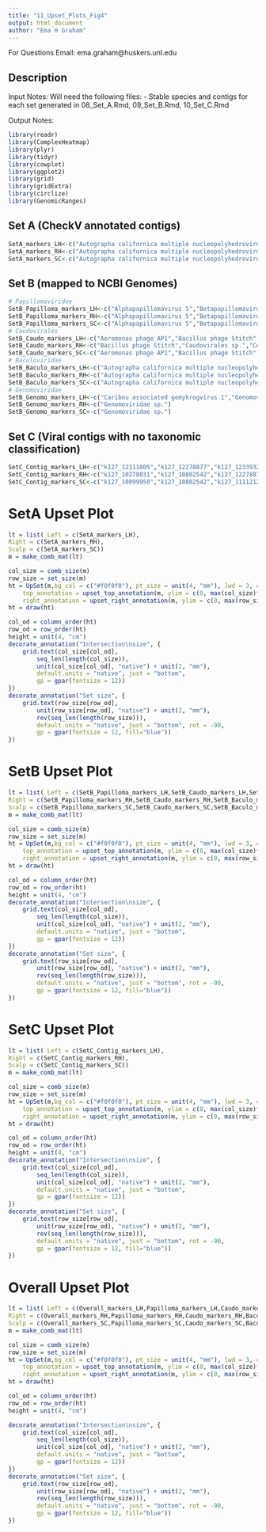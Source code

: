 ```yaml
---
title: "11_Upset_Plots_Fig4"
output: html_document
author: "Ema H Graham"
---
```

For Questions Email: ema.graham@huskers.unl.edu

## Description

Input Notes: 
Will need the following files:
- Stable species and contigs for each set generated in 08_Set_A.Rmd, 09_Set_B.Rmd, 10_Set_C.Rmd
  
Output Notes: 

```r
library(readr)
library(ComplexHeatmap)
library(plyr)
library(tidyr)
library(cowplot)
library(ggplot2)
library(grid)
library(gridExtra)
library(circlize)
library(GenomicRanges)
```
## Set A (CheckV annotated contigs)
```r
SetA_markers_LH<-c("Autographa californica multiple nucleopolyhedrovirus","Autographa californica nucleopolyhedrovirus","Caribou associated gemykrogvirus 1","Staphylococcus phage St 134","Unclassified Caudovirales","Unclassified Homo sapiens like virus","Unclassified Siphoviridae","Uncultured Caudovirales phage")
SetA_markers_RH<-c("Autographa californica multiple nucleopolyhedrovirus","Autographa californica nucleopolyhedrovirus","Staphylococcus phage HOB 14.1.R1","Staphylococcus phage St 134","Staphylococcus virus IPLA7","Unclassified Andhravirus","Unclassified Caudovirales","Unclassified Homo sapiens like virus","Unclassified Siphoviridae","Unclassified Staphylococcus warneri like virus","Uncultured Caudovirales phage")
SetA_markers_SC<-c("Autographa californica multiple nucleopolyhedrovirus","Autographa californica nucleopolyhedrovirus","Gammapapillomavirus 1","Gammapapillomavirus 24","Propionibacterium virus PAD20","Staphylococcus phage HOB 14.1.R1","Staphylococcus phage IME1318_01","Staphylococcus phage IME1323_01","Staphylococcus phage IME1348_01","Staphylococcus phage St 134","Staphylococcus virus IPLA7","Staphylococcus virus vB_SepS_E72","Unclassified Andhravirus","Unclassified Caudovirales","Unclassified Eukaryotic like virus","Unclassified Homo sapiens like virus","Unclassified Pahexavirus","Unclassified Phietavirus","Unclassified Rosenblumvirus","Unclassified Siphoviridae","Unclassified Staphylococcus capitis like virus","Unclassified Staphylococcus like virus","Uncultured Caudovirales phage")
```
## Set B (mapped to NCBI Genomes)
```r
# Papillomaviridae
SetB_Papilloma_markers_LH<-c("Alphapapillomavirus 5","Betapapillomavirus 1","Betapapillomavirus 2","Betapapillomavirus 3","Gammapapillomavirus 1","Gammapapillomavirus 12","Gammapapillomavirus 13","Gammapapillomavirus 22","Gammapapillomavirus 7","Gammapapillomavirus 8")
SetB_Papilloma_markers_RH<-c("Alphapapillomavirus 5","Betapapillomavirus 1","Betapapillomavirus 2","Betapapillomavirus 3","Betapapillomavirus 5","Gammapapillomavirus 10","Gammapapillomavirus 12","Gammapapillomavirus 15","Gammapapillomavirus 22","Gammapapillomavirus 7","Gammapapillomavirus 8","Gammapapillomavirus 9")
SetB_Papilloma_markers_SC<-c("Alphapapillomavirus 5","Betapapillomavirus 1","Betapapillomavirus 2","Betapapillomavirus 3","Gammapaptillomavirus 12","Gammapapillomavirus 15","Gammapapillomavirus 22","Gammapapillomavirus 23","Gammapapillomavirus 7","Gammapapillomavirus 8")
# Caudovirales
SetB_Caudo_markers_LH<-c("Aeromonas phage AP1","Bacillus phage Stitch","Caudovirales sp.","Cellulophaga phage phi47:1","Escherichia phage T7","Escherichia virus DE3","Escherichia virus Lambda","Escherichia virus P1","Escherichia virus T7","Escherichia virus TH38","Marine virus AFVG_250M104","Marine virus AFVG_25M557","Staphylococcus phage CNPx","Staphylococcus phage HOB 14.1.R1","Staphylococcus phage PhiSepi-HH3","Staphylococcus phage SPbeta-like","Staphylococcus phage Terranova","Staphylococcus phage vB_SauH_DELF3","Staphylococcus virus IPLA7","Staphylococcus virus IPLAC1C","Staphylococcus virus PH15","Staphylococcus virus vB_SepS_456","Staphylococcus virus vB_SepS_459","Staphylococcus virus vB_SepS_E72","Streptococcus phage phi-SC181","Streptococcus phage phiJH1301-2","Stx converting phage vB_EcoS_P27","Stx converting phage vB_EcoS_P32","Uncultured Caudovirales phage" )
SetB_Caudo_markers_RH<-c("Bacillus phage Stitch","Caudovirales sp.","Cellulophaga phage phi47:1","CrAssphage cat_SB2894","Escherichia phage 1720a-02","Escherichia phage T7","Escherichia virus DE3","Escherichia virus Lambda","Escherichia virus P1","Escherichia virus T7","Escherichia virus TH38","Marine virus AFVG_250M104","Marine virus AFVG_25M557","Staphylococcus phage CNPH82","Staphylococcus phage HOB 14.1.R1","Staphylococcus phage IME1365_01","Staphylococcus phage PhiSepi-HH3","Staphylococcus phage Pike","Staphylococcus phage Pontiff","Staphylococcus phage SPbeta-like","Staphylococcus phage StB20","Staphylococcus phage StB20-like","Staphylococcus phage Twillingate","Staphylococcus phage vB_SauH_DELF3","Staphylococcus virus IPLA5","Staphylococcus virus IPLA7","Staphylococcus virus IPLAC1C","Staphylococcus virus PH15","Staphylococcus virus St134","Staphylococcus virus vB_SepS_456","Staphylococcus virus vB_SepS_459","Staphylococcus virus vB_SepS_E72","Streptococcus phage phi-SC181","Streptococcus phage phi-SsuSSJ28_rum","Streptococcus phage phiJH1301-2","Stx converting phage vB_EcoS_P22","Stx converting phage vB_EcoS_P27","Stx converting phage vB_EcoS_P32","Stx converting phage vB_EcoS_ST2-8624","Uncultured Caudovirales phage")
SetB_Caudo_markers_SC<-c("Aeromonas phage AP1","Bacillus phage Stitch","Caudovirales sp.","CrAssphage apr34_000142F","Cutibacterium phage FD1","Escherichia phage T7","Escherichia virus DE3","Escherichia virus Lambda","Escherichia virus T7","Escherichia virus TH38","Marine virus AFVG_250M104","Marine virus AFVG_25M557","Propionibacterium phage MEAK","Propionibacterium phage pa27","Propionibacterium phage PacnesP1","Propionibacterium virus Attacne","Propionibacterium virus P100D","Propionibacterium virus P101A","Propionibacterium virus P144","Propionibacterium virus PHL041M10","Propionibacterium virus PHL060L00","Propionibacterium virus PHL070N00","Propionibacterium virus PHL112N00","Propionibacterium virus PHL179M00","Propionibacterium virus SKKY","Staphylococcus phage CNPH82","Staphylococcus phage CNPx","Staphylococcus phage HOB 14.1.R1","Staphylococcus phage IME-SA4","Staphylococcus phage IME1318_01","Staphylococcus phage IME1323_01","Staphylococcus phage IME1348_01","Staphylococcus phage IME1365_01","Staphylococcus phage JBug18","Staphylococcus phage PhiSepi-HH3","Staphylococcus phage Pike","Staphylococcus phage Pontiff","Staphylococcus phage Quidividi","Staphylococcus phage SPbeta-like","Staphylococcus phage StB12","Staphylococcus phage StB20","Staphylococcus phage StB20-like","Staphylococcus phage StB27","Staphylococcus phage Terranova","Staphylococcus phage Twillingate","Staphylococcus phage vB_SauH_DELF3","Staphylococcus virus Andhra","Staphylococcus virus IPLA5","Staphylococcus virus IPLA7","Staphylococcus virus IPLAC1C","Staphylococcus virus PH15","Staphylococcus virus SEP1","Staphylococcus virus St134","Staphylococcus virus vB_SepS_27","Staphylococcus virus vB_SepS_456","Staphylococcus virus vB_SepS_459","Staphylococcus virus vB_SepS_48","Staphylococcus virus vB_SepS_E72","Streptococcus phage phi-SC181","Streptococcus phage phi-SsuFJNP8_rum","Streptococcus phage phi-SsuHCJ3_rum","Streptococcus phage phi-SsuSSJ28_rum","Streptococcus phage phiJH1301-2","Uncultured Caudovirales phage")
# Baculoviridae
SetB_Baculo_markers_LH<-c("Autographa californica multiple nucleopolyhedrovirus","Malacosoma neustria nucleopolyhedrovirus","Orgyia pseudotsugata multiple nucleopolyhedrovirus","Spilosoma obliqua nucleopolyhedrosis virus","Unclassified Baculoviridae")
SetB_Baculo_markers_RH<-c("Autographa californica multiple nucleopolyhedrovirus","Malacosoma neustria nucleopolyhedrovirus","Unclassified Baculoviridae")
SetB_Baculo_markers_SC<-c("Autographa californica multiple nucleopolyhedrovirus","Dasychira pudibunda nucleopolyhedrovirus","Malacosoma neustria nucleopolyhedrovirus","Orgyia pseudotsugata multiple nucleopolyhedrovirus","Spilosoma obliqua nucleopolyhedrosis virus","Unclassified Baculoviridae")
# Genomoviridae
SetB_Genomo_markers_LH<-c("Caribou associated gemykrogvirus 1","Genomoviridae sp.")
SetB_Genomo_markers_RH<-c("Genomoviridae sp.")
SetB_Genomo_markers_SC<-c("Genomoviridae sp.")
```
## Set C (Viral contigs with no taxonomic classification)
```r
SetC_Contig_markers_LH<-c("k127_12111805","k127_12278877","k127_12339328","k127_1246730","k127_12842510","k127_12954","k127_13186497","k127_13257999","k127_14008563","k127_147881","k127_14874687","k127_3126920","k127_3443640","k127_4304884","k127_4343132","k127_5189512","k127_5608134","k127_5611397","k127_5988390","k127_6026611","k127_639643","k127_6473642","k127_6904675","k127_6909063","k127_699139","k127_8149250","k127_8568361","k127_9807842","k127_9848036")
SetC_Contig_markers_RH<-c("k127_10278031","k127_10802542","k127_12278877","k127_1246730","k127_12842510","k127_12863729","k127_12954","k127_13186497","k127_13257999","k127_14008563","k127_14483676","k127_147881","k127_14874687","k127_3126920","k127_3443640","k127_4343132","k127_5189512","k127_5608134","k127_5988390","k127_6026611","k127_639643","k127_6473642","k127_6475725","k127_6909063","k127_699139","k127_7149975","k127_7334662","k127_8058138","k127_8086034","k127_8261143","k127_8487815","k127_8568361","k127_9807842","k127_9848036")
SetC_Contig_markers_SC<-c("k127_10099950","k127_10802542","k127_11112126","k127_11476866","k127_12185411","k127_12278877","k127_1246730","k127_12842510","k127_12954","k127_13186497","k127_13257999","k127_13261360","k127_14008563","k127_14145340","k127_14306111","k127_14874687","k127_1591215","k127_1771997","k127_1788076","k127_205838","k127_2105829","k127_213564","k127_2529763","k127_2661048","k127_3126920","k127_3259586","k127_3443640","k127_3912894","k127_4343132","k127_5094717","k127_5189512","k127_535004","k127_5366206","k127_5412943","k127_5608134","k127_5611397","k127_5836065","k127_5958394","k127_5988390","k127_6026611","k127_6073437","k127_639643","k127_6463225","k127_6473642","k127_6475725","k127_654357","k127_6780509","k127_6783281","k127_6809321","k127_699139","k127_71913","k127_8058138","k127_8086034","k127_8261143","k127_8261887","k127_8487815","k127_8568361","k127_8745188","k127_8999582","k127_9070193","k127_9367470","k127_9468798","k127_9807842","k127_9848036","k127_9868134")
```
# SetA Upset Plot
```r
lt = list( Left = c(SetA_markers_LH),
Right = c(SetA_markers_RH), 
Scalp = c(SetA_markers_SC))
m = make_comb_mat(lt)

col_size = comb_size(m)
row_size = set_size(m)
ht = UpSet(m,bg_col = c("#f0f0f0"), pt_size = unit(4, "mm"), lwd = 3, comb_col = c("black", "black", "#e34a33")[comb_degree(m)],
	top_annotation = upset_top_annotation(m, ylim = c(0, max(col_size)*1.1),height = unit(5, "cm")),
	right_annotation = upset_right_annotation(m, ylim = c(0, max(row_size)*1.1), width = unit(5, "cm"),gp = gpar(fill = "#3182bd")))
ht = draw(ht)

col_od = column_order(ht)
row_od = row_order(ht)
height = unit(4, "cm")
decorate_annotation("Intersection\nsize", {
	grid.text(col_size[col_od], 
		seq_len(length(col_size)), 
		unit(col_size[col_od], "native") + unit(2, "mm"), 
		default.units = "native", just = "bottom",
		gp = gpar(fontsize = 12))
})
decorate_annotation("Set size", {
	grid.text(row_size[row_od], 
		unit(row_size[row_od], "native") + unit(2, "mm"), 
		rev(seq_len(length(row_size))), 
		default.units = "native", just = "bottom", rot = -90,
		gp = gpar(fontsize = 12, fill="blue"))
})
```
# SetB Upset Plot
```r
lt = list( Left = c(SetB_Papilloma_markers_LH,SetB_Caudo_markers_LH,SetB_Baculo_markers_LH,SetB_Genomo_markers_LH),
Right = c(SetB_Papilloma_markers_RH,SetB_Caudo_markers_RH,SetB_Baculo_markers_RH,SetB_Genomo_markers_RH), 
Scalp = c(SetB_Papilloma_markers_SC,SetB_Caudo_markers_SC,SetB_Baculo_markers_SC,SetB_Genomo_markers_SC))
m = make_comb_mat(lt)

col_size = comb_size(m)
row_size = set_size(m)
ht = UpSet(m,bg_col = c("#f0f0f0"), pt_size = unit(4, "mm"), lwd = 3, comb_col = c("black", "black", "#e34a33")[comb_degree(m)],
	top_annotation = upset_top_annotation(m, ylim = c(0, max(col_size)*1.1),height = unit(5, "cm")),
	right_annotation = upset_right_annotation(m, ylim = c(0, max(row_size)*1.1), width = unit(5, "cm"),gp = gpar(fill = "#3182bd")))
ht = draw(ht)

col_od = column_order(ht)
row_od = row_order(ht)
height = unit(4, "cm")
decorate_annotation("Intersection\nsize", {
	grid.text(col_size[col_od], 
		seq_len(length(col_size)), 
		unit(col_size[col_od], "native") + unit(2, "mm"), 
		default.units = "native", just = "bottom",
		gp = gpar(fontsize = 12))
})
decorate_annotation("Set size", {
	grid.text(row_size[row_od], 
		unit(row_size[row_od], "native") + unit(2, "mm"), 
		rev(seq_len(length(row_size))), 
		default.units = "native", just = "bottom", rot = -90,
		gp = gpar(fontsize = 12, fill="blue"))
})
```
# SetC Upset Plot
```r
lt = list( Left = c(SetC_Contig_markers_LH),
Right = c(SetC_Contig_markers_RH), 
Scalp = c(SetC_Contig_markers_SC))
m = make_comb_mat(lt)

col_size = comb_size(m)
row_size = set_size(m)
ht = UpSet(m,bg_col = c("#f0f0f0"), pt_size = unit(4, "mm"), lwd = 3, comb_col = c("black", "black", "#e34a33")[comb_degree(m)],
	top_annotation = upset_top_annotation(m, ylim = c(0, max(col_size)*1.1),height = unit(5, "cm")),
	right_annotation = upset_right_annotation(m, ylim = c(0, max(row_size)*1.1), width = unit(5, "cm"),gp = gpar(fill = "#3182bd")))
ht = draw(ht)

col_od = column_order(ht)
row_od = row_order(ht)
height = unit(4, "cm")
decorate_annotation("Intersection\nsize", {
	grid.text(col_size[col_od], 
		seq_len(length(col_size)), 
		unit(col_size[col_od], "native") + unit(2, "mm"), 
		default.units = "native", just = "bottom",
		gp = gpar(fontsize = 12))
})
decorate_annotation("Set size", {
	grid.text(row_size[row_od], 
		unit(row_size[row_od], "native") + unit(2, "mm"), 
		rev(seq_len(length(row_size))), 
		default.units = "native", just = "bottom", rot = -90,
		gp = gpar(fontsize = 12, fill="blue"))
})
```
# Overall Upset Plot
```r

lt = list( Left = c(Overall_markers_LH,Papilloma_markers_LH,Caudo_markers_LH,Baculo_markers_LH,Genomo_markers_LH,Contig_markers_LH),
Right = c(Overall_markers_RH,Papilloma_markers_RH,Caudo_markers_RH,Baculo_markers_RH,Genomo_markers_RH,Contig_markers_RH), 
Scalp = c(Overall_markers_SC,Papilloma_markers_SC,Caudo_markers_SC,Baculo_markers_SC,Genomo_markers_SC,Contig_markers_SC))
m = make_comb_mat(lt)

col_size = comb_size(m)
row_size = set_size(m)
ht = UpSet(m,bg_col = c("#f0f0f0"), pt_size = unit(4, "mm"), lwd = 3, comb_col = c("black", "black", "#e34a33")[comb_degree(m)],
	top_annotation = upset_top_annotation(m, ylim = c(0, max(col_size)*1.1),height = unit(5, "cm")),
	right_annotation = upset_right_annotation(m, ylim = c(0, max(row_size)*1.1), width = unit(5, "cm"),gp = gpar(fill = "#3182bd")))
ht = draw(ht)

col_od = column_order(ht)
row_od = row_order(ht)
height = unit(4, "cm")

decorate_annotation("Intersection\nsize", {
	grid.text(col_size[col_od], 
		seq_len(length(col_size)), 
		unit(col_size[col_od], "native") + unit(2, "mm"), 
		default.units = "native", just = "bottom",
		gp = gpar(fontsize = 12))
})
decorate_annotation("Set size", {
	grid.text(row_size[row_od], 
		unit(row_size[row_od], "native") + unit(2, "mm"), 
		rev(seq_len(length(row_size))), 
		default.units = "native", just = "bottom", rot = -90,
		gp = gpar(fontsize = 12, fill="blue"))
})
```
